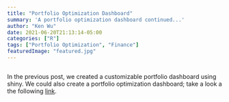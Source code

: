 ```yaml
---
title: "Portfolio Optimization Dashboard"
summary: 'A portfolio optimization dashboard continued...'
author: "Ken Wu"
date: 2021-06-20T21:13:14-05:00
categories: ["R"]
tags: ["Portfolio Optimization", "Finance"]
featuredImage: "featured.jpg"
---
```


```r
```

In the previous post, we created a customizable portfolio dashboard using shiny. We could also create a portfolio optimization dashboard; take a look a the following [link](https://rpubs.com/yangwu1227/personal_project).



